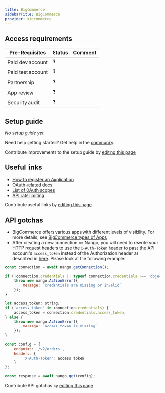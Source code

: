 ```yaml
---
title: BigCommerce
sidebarTitle: BigCommerce
provider: bigcommerce
---
```



<Overview />
<PreBuiltTooling />
<PreBuiltUseCases />

## Access requirements
| Pre-Requisites | Status | Comment|
| - | - | - |
| Paid dev account | ❓ |  |
| Paid test account | ❓ |  |
| Partnership | ❓ | |
| App review | ❓ |  |
| Security audit | ❓ | |


## Setup guide

_No setup guide yet._

<Tip>Need help getting started? Get help in the [community](https://nango.dev/slack).</Tip>

<Note>Contribute improvements to the setup guide by [editing this page](https://github.com/nangohq/nango/tree/master/docs-v2/integrations/all/bigcommerce.mdx)</Note>


## Useful links

-   [How to register an Application](https://developers.tremendous.com/docs/oauth-20#step-1-register-a-developer-app)
-   [OAuth-related docs](https://developer.bigcommerce.com/docs/integrations/apps/guide/auth)
-   [List of OAuth scopes](https://developer.bigcommerce.com/docs/start/authentication/api-accounts#oauth-scopes)
-   [API rate limiting](https://developer.bigcommerce.com/docs/start/best-practices/api-rate-limits)

<Note>Contribute useful links by [editing this page](https://github.com/nangohq/nango/tree/master/docs-v2/integrations/all/bigcommerce.mdx)</Note>

## API gotchas

- BigCommerce offers various apps with different levels of visibility. For more details, see [BigCommerce types of Apps](https://developer.bigcommerce.com/docs/integrations/apps/guide/types)
- After creating a new connection on Nango, you will need to rewrite your HTTP request headers to use the `X-Auth-Token` header to pass the API account's `access_token` instead of the Authorization header as described in [here](https://developer.bigcommerce.com/docs/start/authentication/api-accounts#how-to-migrate). Please look at the following example:

```js
const connection = await nango.getConnection();

if (!connection.credentials || typeof connection.credentials !== 'object') {
    throw new nango.ActionError({
        message: `credentials are missing or invalid`
    });
}

let access_token: string;
if ('access_token' in connection.credentials) {
    access_token = connection.credentials.access_token;
} else {
    throw new nango.ActionError({
        message: `access_token is missing`
    });
}

const config = {
    endpoint: '/v2/orders',
    headers: {
        'X-Auth-Token': access_token
    }
};

const response = await nango.get(config);

```
<Note>Contribute API gotchas by [editing this page](https://github.com/nangohq/nango/tree/master/docs-v2/integrations/all/bigcommerce.mdx)</Note>
